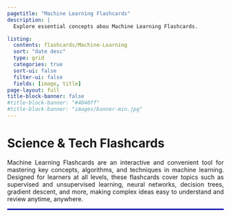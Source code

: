 ```yaml
---
pagetitle: "Machine Learning Flashcards"
description: | 
  Explore essential concepts abou Machine Learning Flashcards. 

listing:
  contents: flashcards/Machine-Learning
  sort: "date desc"
  type: grid
  categories: true
  sort-ui: false
  filter-ui: false
  fields: [image, title]
page-layout: full
title-block-banner: false
#title-block-banner: "#4040ff"
#title-block-banner: "images/banner-min.jpg"
---
```


# Science & Tech Flashcards

::: {style="text-align: justify;"}
Machine Learning Flashcards are an interactive and convenient tool for mastering key concepts, algorithms, and techniques in machine learning. Designed for learners at all levels, these flashcards cover topics such as supervised and unsupervised learning, neural networks, decision trees, gradient descent, and more, making complex ideas easy to understand and review anytime, anywhere.
:::

<hr style="border: 1px solid blue;">
